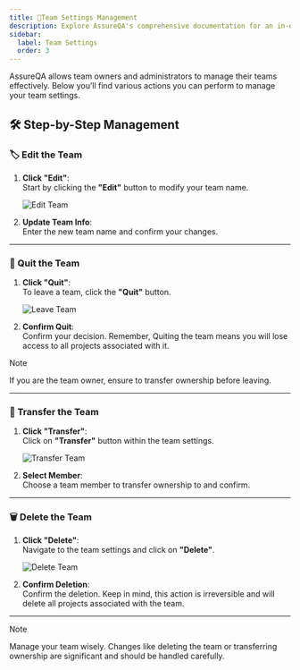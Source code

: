 ```yaml
---
title: 🔗Team Settings Management
description: Explore AssureQA's comprehensive documentation for an in-depth look at our services and tools.
sidebar:
  label: Team Settings
  order: 3
---
```


AssureQA allows team owners and administrators to manage their teams effectively. Below you’ll find various actions you can perform to manage your team settings.

## 🛠️ Step-by-Step Management

### 🏷️ Edit the Team

1. **Click "Edit"**:  
   Start by clicking the **"Edit"** button to modify your team name.

   ![Edit Team](../images/SS1.png)

2. **Update Team Info**:  
   Enter the new team name and confirm your changes.

---

### 🚪 Quit the Team

1. **Click "Quit"**:  
   To leave a team, click the **"Quit"** button.

   ![Leave Team](../images/SS2.png)

2. **Confirm Quit**:  
   Confirm your decision. Remember, Quiting the team means you will lose access to all projects associated with it.

> [!NOTE]
> If you are the team owner, ensure to transfer ownership before leaving.

---

### 🔑 Transfer the Team

1. **Click "Transfer"**:  
   Click on **"Transfer"** button within the team settings.

   ![Transfer Team](../images/SS3.png)

2. **Select Member**:  
   Choose a team member to transfer ownership to and confirm.

---

### 🗑️ Delete the Team

1. **Click "Delete"**:  
   Navigate to the team settings and click on **"Delete"**.

   ![Delete Team](../images/SS4.png)

2. **Confirm Deletion**:  
   Confirm the deletion. Keep in mind, this action is irreversible and will delete all projects associated with the team.

---

> [!NOTE]  
> Manage your team wisely. Changes like deleting the team or transferring ownership are significant and should be handled carefully.

